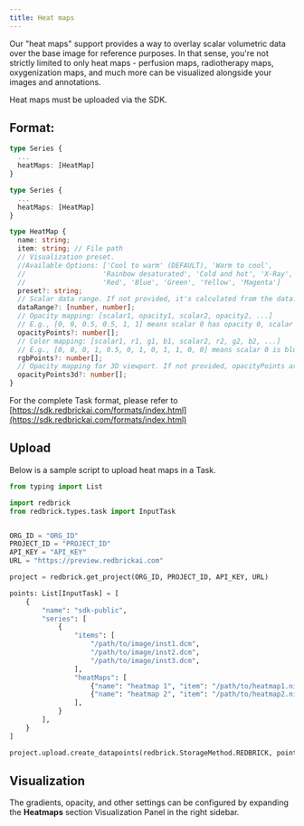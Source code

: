 ```yaml
---
title: Heat maps
---
```


Our "heat maps" support provides a way to overlay scalar volumetric data over the base image for reference purposes. In that sense, you're not strictly limited to only heat maps - perfusion maps, radiotherapy maps, oxygenization maps, and much more can be visualized alongside your images and annotations.

<Note>
Heat maps must be uploaded via the SDK.&#x20;
</Note>

## Format:

```typescript
type Series {
  ...
  heatMaps: [HeatMap]
}

type Series {
  ...
  heatMaps: [HeatMap]
}

type HeatMap {
  name: string;
  item: string; // File path
  // Visualization preset. 
  //Available Options: ['Cool to warm' (DEFAULT), 'Warm to cool', 
  //                   'Rainbow desaturated', 'Cold and hot', 'X-Ray', 
  //                   'Red', 'Blue', 'Green', 'Yellow', 'Magenta']
  preset?: string;
  // Scalar data range. If not provided, it's calculated from the data.
  dataRange?: [number, number];
  // Opacity mapping: [scalar1, opacity1, scalar2, opacity2, ...]
  // E.g., [0, 0, 0.5, 0.5, 1, 1] means scalar 0 has opacity 0, scalar 0.5 has opacity 0.5, scalar 1 has opacity 1.
  opacityPoints?: number[];
  // Color mapping: [scalar1, r1, g1, b1, scalar2, r2, g2, b2, ...]
  // E.g., [0, 0, 0, 1, 0.5, 0, 1, 0, 1, 1, 0, 0] means scalar 0 is blue, scalar 0.5 is green, scalar 1 is red.
  rgbPoints?: number[];
  // Opacity mapping for 3D viewport. If not provided, opacityPoints are used.
  opacityPoints3d?: number[];
}
```

For the complete Task format, please refer to [https://sdk.redbrickai.com/formats/index.html](https://sdk.redbrickai.com/formats/index.html)

## Upload

Below is a sample script to upload heat maps in a Task.

```python
from typing import List

import redbrick
from redbrick.types.task import InputTask


ORG_ID = "ORG_ID"
PROJECT_ID = "PROJECT_ID"
API_KEY = "API_KEY"
URL = "https://preview.redbrickai.com"

project = redbrick.get_project(ORG_ID, PROJECT_ID, API_KEY, URL)

points: List[InputTask] = [
    {
        "name": "sdk-public",
        "series": [
            {
                "items": [
                    "/path/to/image/inst1.dcm",
                    "/path/to/image/inst2.dcm",
                    "/path/to/image/inst3.dcm",
                ],
                "heatMaps": [
                    {"name": "heatmap 1", "item": "/path/to/heatmap1.nii.gz"},
                    {"name": "heatmap 2", "item": "/path/to/heatmap2.nii.gz"},
                ],
            }
        ],
    }
]

project.upload.create_datapoints(redbrick.StorageMethod.REDBRICK, points)
```

## Visualization

The gradients, opacity, and other settings can be configured by expanding the **Heatmaps** section Visualization Panel in the right sidebar.&#x20;

<Frame caption="">
  <img src="/assets/images/annotation-and-viewer/heat-maps.png" alt="" />
</Frame>
